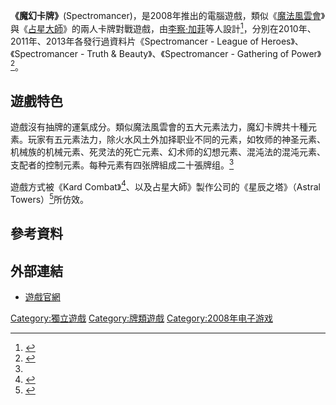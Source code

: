 '''《魔幻卡牌》'''(Spectromancer)，是2008年推出的電腦遊戲，類似《[[魔法風雲會|魔法風雲會]]》與《[[占星大師|占星大師]]》的兩人卡牌對戰遊戲，由[[李察·加菲|李察·加菲]]等人設計<ref name="spectromancer">{{Cite news|url=http://spectromancer.com/index.cgi?p=1|title=ABOUT SPECTROMANCER|language=en|publisher=spectromancer.com|date=|accessdate=2014-02-18}}</ref>，分別在2010年、2011年、2013年各發行過資料片《Spectromancer - League of Heroes》、《Spectromancer - Truth & Beauty》、《Spectromancer - Gathering of Power》<ref>{{Cite news|url=http://store.steampowered.com/dlc/22500/|title=Steam - Spectromancer|language=en|publisher=steampowered.com|date=|accessdate=2014-02-18}}</ref>。

==遊戲特色==

遊戲沒有抽牌的運氣成分。類似魔法風雲會的五大元素法力，魔幻卡牌共十種元素。玩家有五元素法力，除火水风土外加择职业不同的元素，如牧师的神圣元素、机械族的机械元素、死灵法的死亡元素、幻术师的幻想元素、混沌法的混沌元素、支配者的控制元素。每种元素有四张牌組成二十張牌组。<ref name="spectromancer"></ref>

遊戲方式被《Kard Combat》<ref>{{Cite news|url=http://toucharcade.com/2011/07/15/kard-combat-review-krazy-kard-karnage/|title=Kard Combat Review|language=en|publisher=Touch Arcade|date=2011-08-05|accessdate=2014-02-22}}</ref>、以及占星大師》製作公司的《星辰之塔》（Astral Towers）<ref>{{Cite news|url=http://www.gamezebo.com/games/astral-towers/review|title=Astral Towers Review|language=en|publisher=Gamezebo|date=2012-10-02|accessdate=2014-02-22|deadurl=yes|archiveurl=https://web.archive.org/web/20140307061511/http://www.gamezebo.com/games/astral-towers/review|archivedate=2014-03-07}}</ref>所仿效。

==參考資料==
{{reflist}}

==外部連結==
* {{en}}[http://www.spectromancer.com/ 遊戲官網]

[[Category:獨立遊戲|Category:獨立遊戲]]
[[Category:牌類遊戲|Category:牌類遊戲]]
[[Category:2008年电子游戏|Category:2008年电子游戏]]